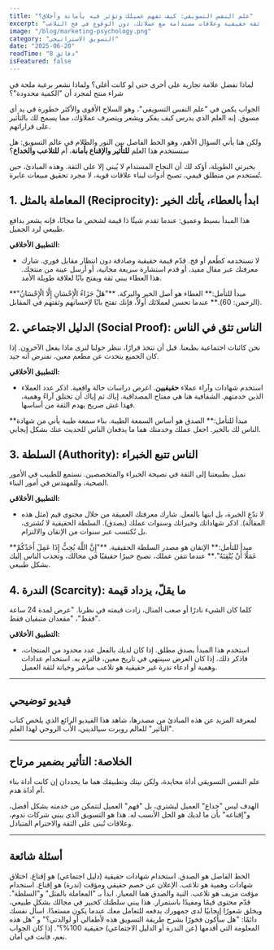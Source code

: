 ---
title: "علم النفس التسويقي: كيف تفهم عميلك وتؤثر فيه بأمانة وأخلاق؟"
excerpt: "التسويق هو فهم للنفس البشرية قبل أن يكون بيعًا للمنتجات. اكتشف المبادئ النفسية التي تحرك قرارات الشراء، وكيف تستخدمها لبناء ثقة حقيقية وعلاقات مستدامة مع عملائك، دون الوقوع في فخ التلاعب."
image: "/blog/marketing-psychology.png"
category: "التسويق الاستراتيجي"
date: "2025-06-20"
readTime: "8 دقائق"
isFeatured: false
---

لماذا نفضل علامة تجارية على أخرى حتى لو كانت أغلى؟ ولماذا نشعر برغبة ملحة في شراء منتج لمجرد أن "الكمية محدودة"؟

الجواب يكمن في "علم النفس التسويقي"، وهو السلاح الأقوى والأكثر خطورة في يد أي مسوق. إنه العلم الذي يدرس كيف يفكر ويشعر ويتصرف عملاؤك، مما يسمح لك بالتأثير على قراراتهم.

ولكن هنا يأتي السؤال الأهم، وهو الخط الفاصل بين النور والظلام في عالم التسويق: هل ستستخدم هذا العلم **للتأثير والإقناع بأمانة**، أم **للتلاعب والخداع**؟

بخبرتي الطويلة، أؤكد لك أن النجاح المستدام لا يُبنى إلا على الثقة. وهذه المبادئ، حين تُستخدم من منطلق قيمي، تصبح أدوات لبناء علاقات قوية، لا مجرد تحقيق مبيعات عابرة.

## 1. المعاملة بالمثل (Reciprocity): ابدأ بالعطاء، يأتك الخير

هذا المبدأ بسيط وعميق: عندما تقدم شيئًا ذا قيمة لشخص ما مجانًا، فإنه يشعر بدافع طبيعي لرد الجميل.

**التطبيق الأخلاقي:**

- لا تستخدمه كطُعم أو فخ. قدّم قيمة حقيقية وصادقة دون انتظار مقابل فوري. شارك معرفتك عبر مقال مفيد، أو قدم استشارة سريعة مجانية، أو أرسل عينة من منتجك. هذا العطاء يبني ثقة ويفتح بابًا لعلاقة طويلة الأمد.

<Callout type="info">
  **مبدأ للتأمل:** العطاء هو أصل الخير والبركة. **"هَلْ جَزَاءُ الْإِحْسَانِ
  إِلَّا الْإِحْسَانُ" (الرحمن: 60).** عندما تحسن لعملائك أولاً، فإنك تفتح بابًا
  لإحسانهم وثقتهم في المقابل.
</Callout>

## 2. الدليل الاجتماعي (Social Proof): الناس تثق في الناس

نحن كائنات اجتماعية بطبعنا. قبل أن نتخذ قرارًا، ننظر حولنا لنرى ماذا يفعل الآخرون. إذا كان الجميع يتحدث عن مطعم معين، نفترض أنه جيد.

**التطبيق الأخلاقي:**

- استخدم شهادات وآراء عملاء **حقيقيين**. اعرض دراسات حالة واقعية. اذكر عدد العملاء الذين خدمتهم. الشفافية هنا هي مفتاح المصداقية. إياك ثم إياك أن تختلق آراءً وهمية، فهذا غش صريح يهدم الثقة من أساسها.

<Callout type="success">
  **مبدأ للتأمل:** الصدق هو أساس السمعة الطيبة. بناء سمعة طيبة يأتي من شهادة
  الناس لك بالخير. اجعل عملك وخدمتك هما ما يدفعان الناس للحديث عنك بشكل إيجابي.
</Callout>

## 3. السلطة (Authority): الناس تتبع الخبراء

نميل بطبيعتنا إلى الثقة في نصيحة الخبراء والمتخصصين. نستمع للطبيب في الأمور الصحية، وللمهندس في أمور البناء.

**التطبيق الأخلاقي:**

- لا تدّعِ الخبرة، بل ابنها بالفعل. شارك معرفتك العميقة من خلال محتوى قيم (مثل هذه المقالة). اذكر شهاداتك وخبراتك وسنوات عملك (بصدق). السلطة الحقيقية لا تُشترى، بل تُكتسب عبر سنوات من الإتقان والالتزام.

<Callout type="warning">
  **مبدأ للتأمل:** الإتقان هو مصدر السلطة الحقيقية. **"إِنَّ اللَّهَ يُحِبُّ
  إِذَا عَمِلَ أَحَدُكُمْ عَمَلًا أَنْ يُتْقِنَهُ".** عندما تتقن عملك، تصبح
  خبيرًا حقيقيًا في مجالك، وتجذب الناس إليك بشكل طبيعي.
</Callout>

## 4. الندرة (Scarcity): ما يقلّ، يزداد قيمة

كلما كان الشيء نادرًا أو صعب المنال، زادت قيمته في نظرنا. "عرض لمدة 24 ساعة فقط"، "مقعدان متبقيان فقط".

**التطبيق الأخلاقي:**

- استخدم هذا المبدأ بصدق مطلق. إذا كان لديك بالفعل عدد محدود من المنتجات، فاذكر ذلك. إذا كان العرض سينتهي في تاريخ معين، فالتزم به. استخدام عدادات وهمية أو ادعاء ندرة غير حقيقية هو تلاعب مباشر وخيانة لثقة العميل.

---

## فيديو توضيحي

لمعرفة المزيد عن هذه المبادئ من مصدرها، شاهد هذا الفيديو الرائع الذي يلخص كتاب "التأثير" للعالم روبرت سيالديني، الأب الروحي لهذا العلم.

<YouTubeEmbed videoId="cFdCzN7RYbw" />

---

## الخلاصة: التأثير بضمير مرتاح

علم النفس التسويقي أداة محايدة، ولكن نيتك وتطبيقك هما ما يحددان إن كانت أداة بناء أم أداة هدم.

الهدف ليس "خداع" العميل ليشتري، بل "فهم" العميل لتتمكن من خدمته بشكل أفضل، و"إقناعه" بأن ما لديك هو الحل الأنسب له. هذا هو التسويق الذي يبني شركات تدوم، وعلاقات تُبنى على الثقة والاحترام المتبادل.

---

## أسئلة شائعة

<Accordion>
  <AccordionItem title="أليس استخدام هذه المبادئ تلاعبًا بالعملاء؟">
    الخط الفاصل هو الصدق. استخدام شهادات حقيقية (دليل اجتماعي) هو إقناع. اختلاق
    شهادات وهمية هو تلاعب. الإعلان عن خصم حقيقي ومؤقت (ندرة) هو إقناع. استخدام
    مؤقت مزيف هو تلاعب. النية والصدق هما المعيار.
  </AccordionItem>
  <AccordionItem title="أي مبدأ يجب أن أركز عليه في البداية؟">
    ابدأ بـ "المعاملة بالمثل" و"السلطة". قدّم محتوى قيمًا ومفيدًا باستمرار. هذا
    يبني سلطتك كخبير في مجالك بشكل طبيعي، ويخلق شعورًا إيجابيًا لدى جمهورك يدفعه
    للتعامل معك عندما يكون مستعدًا.
  </AccordionItem>
  <AccordionItem title="كيف أتأكد أنني لا أتجاوز الخط الأخلاقي؟">
    اسأل نفسك دائمًا: "هل سأكون فخورًا بشرح طريقة التسويق هذه لأطفالي أو
    لوالدتي؟" و "هل هذه المعلومة التي أقدمها (عن الندرة أو الدليل الاجتماعي)
    حقيقية 100%؟". إذا كان الجواب نعم، فأنت في أمان.
  </AccordionItem>
</Accordion>

